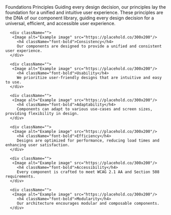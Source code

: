 
<Meta title="Foundations/Principles" />

<Unstyled>
   <Subheading>Foundations</Subheading>
   <Heading type="article" level="1">Principles</Heading>
   <Lead>Guiding every design decision, our principles lay the foundation for a unified and intuitive user experience.</Lead>
   These principles are the DNA of our component library, guiding every design decision for a universal, efficient, and accessible user experience.
   <div className="grid grid-cols-3 gap-4 mt-4">

      <div className="">
       <Image alt="Example image" src="https://placehold.co/300x200"/>
         <h4 className="font-bold">Consistency</h4>
         Our components are designed to provide a unified and consistent user experience.
      </div>

      <div className="">
       <Image alt="Example image" src="https://placehold.co/300x200"/>
         <h4 className="font-bold">Usability</h4>
         We prioritize user-friendly designs that are intuitive and easy to use.
      </div>

      <div className="">
       <Image alt="Example image" src="https://placehold.co/300x200"/>
         <h4 className="font-bold">Adaptability</h4>
         Components can adapt to various use-cases and screen sizes, providing flexibility in design.
      </div>

      <div className="">
       <Image alt="Example image" src="https://placehold.co/300x200"/>
         <h4 className="font-bold">Efficiency</h4>
         Designs are optimized for performance, reducing load times and enhancing user satisfaction.
      </div>

      <div className="">
       <Image alt="Example image" src="https://placehold.co/300x200"/>
         <h4 className="font-bold">Accessibility</h4>
         Every component is crafted to meet WCAG 2.1 AA and Section 508 requirements.
      </div>

      <div className="">
       <Image alt="Example image" src="https://placehold.co/300x200"/>
         <h4 className="font-bold">Modularity</h4>
         Our architecture encourages modular and composable components.
      </div>
   </div>
</Unstyled>